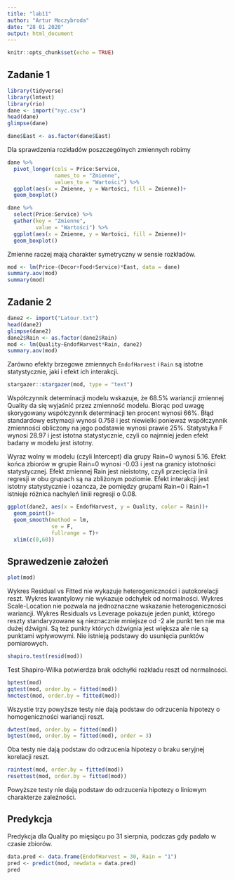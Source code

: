 ```yaml
---
title: "lab11"
author: "Artur Moczybroda"
date: "28 01 2020"
output: html_document
---
```


```r
knitr::opts_chunk$set(echo = TRUE)
```

## Zadanie 1

```r
library(tidyverse)
library(lmtest)
library(rio)
dane <- import("nyc.csv")
head(dane)
glimpse(dane)
```

```r
dane$East <- as.factor(dane$East)
```

Dla sprawdzenia rozkładów poszczególnych zmiennych robimy

```r
dane %>% 
  pivot_longer(cols = Price:Service,
               names_to = "Zmienne",
               values_to = "Wartości") %>% 
  ggplot(aes(x = Zmienne, y = Wartości, fill = Zmienne))+
  geom_boxplot()

dane %>% 
  select(Price:Service) %>% 
  gather(key = "Zmienne",
         value = "Wartości") %>% 
  ggplot(aes(x = Zmienne, y = Wartości, fill = Zmienne))+
  geom_boxplot()
```

Zmienne raczej mają charakter symetryczny w sensie rozkładów.

```r
mod <- lm(Price~(Decor+Food+Service)*East, data = dane)
summary.aov(mod)
summary(mod)
```

## Zadanie 2
```r
dane2 <- import("Latour.txt")
head(dane2)
glimpse(dane2)
dane2$Rain <- as.factor(dane2$Rain)
mod <- lm(Quality~EndofHarvest*Rain, dane2)
summary.aov(mod)
```

Zarówno efekty brzegowe zmiennych `EndofHarvest` i `Rain` są istotne statystycznie, jaki i efekt ich interakcji.

```r
stargazer::stargazer(mod, type = "text")
```

Współczynnik determinacji modelu wskazuje, że 68.5% wariancji zmiennej Quality da się wyjaśnić przez zmienność modelu. Biorąc pod uwagę skorygowany współczynnik determinacji ten procent wynosi 66%. Błąd standardowy estymacji wynosi 0.758 i jest niewielki ponieważ współczynnik zmienności obliczony na jego podstawie wynosi prawie 25%. Statystyka F wynosi 28.97 i jest istotna statystycznie, czyli co najmniej jeden efekt badany w modelu jest istotny.

Wyraz wolny w modelu (czyli Intercept) dla grupy Rain=0 wynosi 5.16. Efekt końca zbiorów w grupie Rain=0 wynosi -0.03 i jest na granicy istotności statystycznej. Efekt zmiennej Rain jest nieistotny, czyli przecięcia linii regresji w obu grupach są na zbliżonym poziomie. Efekt interakcji jest istotny statystycznie i ozancza, że pomiędzy grupami Rain=0 i Rain=1 istnieje różnica nachyleń liniii regresji o 0.08.

```r
ggplot(dane2, aes(x = EndofHarvest, y = Quality, color = Rain))+
  geom_point()+
  geom_smooth(method = lm, 
              se = F, 
              fullrange = T)+
  xlim(c(0,60))
```

## Sprawedzenie założeń

```r
plot(mod)
```


Wykres Residual vs Fitted nie wykazuje heterogeniczności i autokorelacji reszt. Wykres kwantylowy nie wykazuje odchyłek od normalności. Wykres Scale-Location nie pozwala na jednoznaczne wskazanie heterogeniczności wariancji. Wykres Residuals vs Leverage pokazuje jeden punkt, którego reszty standaryzowane są nieznacznie mniejsze od -2 ale punkt ten nie ma dużej dźwigni. Są też punkty których dźwignia jest większa ale nie są punktami wpływowymi. Nie istnieją podstawy do usunięcia punktów pomiarowych.

```r
shapiro.test(resid(mod))
```


Test Shapiro-Wilka potwierdza brak odchyłki rozkładu reszt od normalności.

```r
bptest(mod)
gqtest(mod, order.by = fitted(mod))
hmctest(mod, order.by = fitted(mod))
```

Wszystie trzy powyższe testy nie dają podstaw do odrzucenia hipotezy o homogeniczności wariancji reszt.

```r
dwtest(mod, order.by = fitted(mod))
bgtest(mod, order.by = fitted(mod), order = 3)
```


Oba testy nie dają podstaw do odrzucenia hipotezy o braku seryjnej korelacji reszt.


```r
raintest(mod, order.by = fitted(mod))
resettest(mod, order.by = fitted(mod))
```

Powyższe testy nie dają podstaw do odrzucenia hipotezy o liniowym charakterze zależności.

## Predykcja
Predykcja dla Quality po mięsiącu po 31 sierpnia, podczas gdy padało w czasie zbiorów.

```r
data.pred <- data.frame(EndofHarvest = 30, Rain = "1")
pred <- predict(mod, newdata = data.pred)
pred
```


